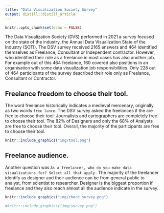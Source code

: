 ```yaml
---
title: "Data Visualization Society Survey"
output: distill::distill_article
---
```


```r
knitr::opts_chunk$set(echo = FALSE)
```

The Data Visualization Society (DVS) performed in 2021 a survey focused on the state of the industry, the Annual Data Visualization State of the Industry (SOTI).
The DSV survey received 2165 answers and 464 identified themselves as Freelance, Consultant or Independent contractor. 
However, who identified their role as a freelance in most cases has also another job. 
For example out of this 464 freelance, 160 covered also positions in an organisation with some data visualization job responsibilities.
Only 228 out of 464 participants of the survey described their role only as Freelance, Consultant or Contractor.

## Freelance freedom to choose their tool.

The word freelance historically indicates a medieval mercenary, originally as two words `free lance`.
The DSV survey asked the freelances if the are free to choose their tool. Journalists and cartographers are completely free to choose their tool. The 82% of Designers and only the 68% of Analysts are free to choose their tool. Overall, the majority of the participants are free to choose their tool. 

```r
knitr::include_graphics("img/tool.png")
```

## Freelance audience.

Another question was `As a freelancer, who do you make data visualizations for? Select all that apply.` The majority of the freelancer identify as designer and their audience can be from general public to analyst, from scientist to researcher. Designer is the biggest proportion if freelance and they also reach almost all the audience indicate in the survey.

```r
knitr::include_graphics("img/chord_survey.png")
```

```r
#knitr::include_graphics("img/survey.png")
```
<!-- ![Data Visualization Society Survey](img/survey.png) -->


